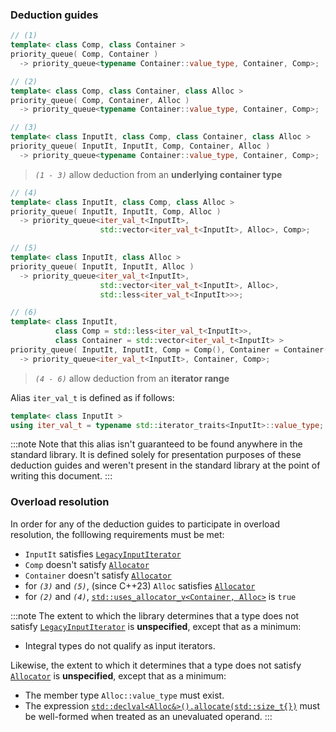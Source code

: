 ### Deduction guides
```cpp
// (1)
template< class Comp, class Container >
priority_queue( Comp, Container )
  -> priority_queue<typename Container::value_type, Container, Comp>;
```
```cpp
// (2)
template< class Comp, class Container, class Alloc >
priority_queue( Comp, Container, Alloc )
  -> priority_queue<typename Container::value_type, Container, Comp>;
```
```cpp
// (3)
template< class InputIt, class Comp, class Container, class Alloc >
priority_queue( InputIt, InputIt, Comp, Container, Alloc )
  -> priority_queue<typename Container::value_type, Container, Comp>;
```
> *`(1 - 3)`* allow deduction from an **underlying container type**

```cpp
// (4)
template< class InputIt, class Comp, class Alloc >
priority_queue( InputIt, InputIt, Comp, Alloc )
  -> priority_queue<iter_val_t<InputIt>,
                    std::vector<iter_val_t<InputIt>, Alloc>, Comp>;
```
```cpp
// (5)
template< class InputIt, class Alloc >
priority_queue( InputIt, InputIt, Alloc )
  -> priority_queue<iter_val_t<InputIt>,
                    std::vector<iter_val_t<InputIt>, Alloc>,
                    std::less<iter_val_t<InputIt>>>;
```
```cpp
// (6)
template< class InputIt,
          class Comp = std::less<iter_val_t<InputIt>>,
          class Container = std::vector<iter_val_t<InputIt> >
priority_queue( InputIt, InputIt, Comp = Comp(), Container = Container() )
  -> priority_queue<iter_val_t<InputIt>, Container, Comp>;
```
> *`(4 - 6)`* allow deduction from an **iterator range**

Alias `iter_val_t` is defined as if follows:
```cpp
template< class InputIt >
using iter_val_t = typename std::iterator_traits<InputIt>::value_type;
```

:::note
Note that this alias isn't guaranteed to be found anywhere in the standard library. 
It is defined solely for presentation purposes of these deduction guides and weren't
present in the standard library at the point of writing this document.
:::

### Overload resolution
In order for any of the deduction guides to participate in overload resolution, 
the folllowing requirements must be met:
 - `InputIt` satisfies [`LegacyInputIterator`](#)
 - `Comp` doesn't satisfy [`Allocator`](#)
 - `Container` doesn't satisfy [`Allocator`](#)
 - for *`(3)`* and *`(5)`*, (since C++23) `Alloc` satisfies [`Allocator`](#)
 - for *`(2)`* and *`(4)`*, [`std::uses_allocator_v<Container, Alloc>`](#) is `true`

:::note
The extent to which the library determines that a type does not satisfy [`LegacyInputIterator`](#) is **unspecified**,
except that as a minimum:
 - Integral types do not qualify as input iterators. 

Likewise, the extent to which it determines that a type does not satisfy [`Allocator`](#) is **unspecified**,
except that as a minimum:
 - The member type `Alloc::value_type` must exist.
 - The expression [`std::declval<Alloc&>().allocate(std::size_t{})`](#) must be well-formed when treated as an unevaluated operand.
:::